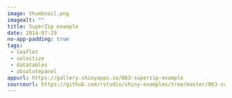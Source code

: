 ```yaml
---
image: thumbnail.png
imagealt: ""
title: SuperZip example
date: 2014-07-29  
no-app-padding: true
tags:
 - leaflet
 - selectize
 - datatables
 - absolutepanel
appurl: https://gallery.shinyapps.io/063-superzip-example
sourceurl: https://github.com/rstudio/shiny-examples/tree/master/063-superzip-example
---
```

